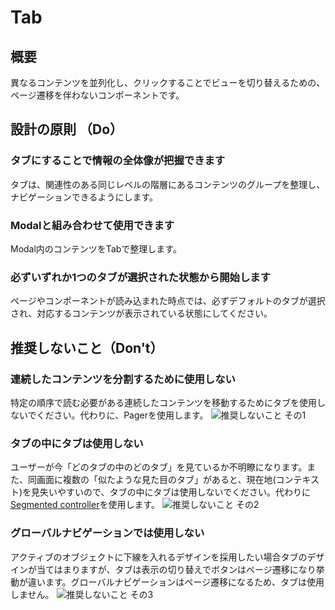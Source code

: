 
<Meta title="Tab" of={TabStories} />

# Tab

<Canvas>
  <Story of={Component} />
</Canvas>

<Controls of={Component} />

## 概要

異なるコンテンツを並列化し、クリックすることでビューを切り替えるための、ページ遷移を伴わないコンポーネントです。

## 設計の原則 （Do）

### タブにすることで情報の全体像が把握できます

タブは、関連性のある同じレベルの階層にあるコンテンツのグループを整理し、ナビゲーションできるようにします。

### Modalと組み合わせて使用できます

Modal内のコンテンツをTabで整理します。

### 必ずいずれか1つのタブが選択された状態から開始します

ページやコンポーネントが読み込まれた時点では、必ずデフォルトのタブが選択され、対応するコンテンツが表示されている状態にしてください。

## 推奨しないこと（Don't）

### 連続したコンテンツを分割するために使用しない

特定の順序で読む必要がある連続したコンテンツを移動するためにタブを使用しないでください。代わりに、Pagerを使用します。
![推奨しないこと その1](/storybook/images/tab_01.jpg)

### タブの中にタブは使用しない

ユーザーが今「どのタブの中のどのタブ」を見ているか不明瞭になります。また、同画面に複数の「似たような見た目のタブ」があると、現在地(コンテキスト)を見失いやすいので、タブの中にタブは使用しないでください。代わりに[Segmented controller](/docs/components-segmentedcontrol--docs)を使用します。
![推奨しないこと その2](/storybook/images/tab_02.jpg)

### グローバルナビゲーションでは使用しない

アクティブのオブジェクトに下線を入れるデザインを採用したい場合タブのデザインが当てはまりますが、タブは表示の切り替えでボタンはページ遷移になり挙動が違います。グローバルナビゲーションはページ遷移になるため、タブは使用しません。
![推奨しないこと その3](/storybook/images/tab_03.jpg)
